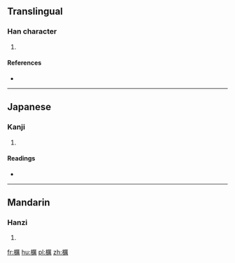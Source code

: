 ==Translingual==

===Han character===
{{Han char|rn=75|rad=木|as=15|sn=19|four=|canj=木一廿月 (DMTB)}}

# {{defn|Han|sort=木15}}

====References====
* {{Han ref|kx=0560.070|dkj=15800|hdz=21313.030|uh=6AD4|ud=27348}}

----

==Japanese==

===Kanji===
{{ja-kanji|grade=|rs=木15}}

# {{defn|lang=ja|sort=木15}}

====Readings====
* {{ja-readings|on=[[れい]] (rei)|kun=}}

----

==Mandarin==

===Hanzi===
{{cmn-hanzi|pin=[[lì]] ([[li4]])|wg=li<sup>4</sup>}}

# {{defn|lang=cmn|sort=木15}}

[[fr:櫔]]
[[hu:櫔]]
[[pl:櫔]]
[[zh:櫔]]